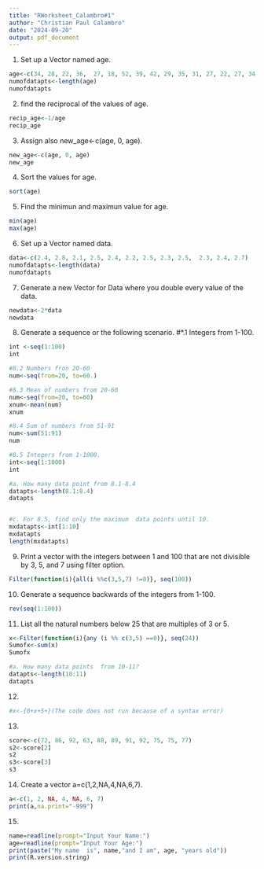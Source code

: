 ```yaml
---
title: "RWorksheet_Calambro#1"
author: "Christian Paul Calambro"
date: "2024-09-20"
output: pdf_document
---
```


1. Set up a Vector named age. 
```r
age<-c(34, 28, 22, 36,  27, 18, 52, 39, 42, 29, 35, 31, 27, 22, 27, 34, 19, 20, 57, 49,50,37,46,25,17,37,42,53,41,51,35,24,33,41)
numofdatapts<-length(age)
numofdatapts
```
2. find the  reciprocal of the values of age.

```r
recip_age<-1/age
recip_age
```
3. Assign also new_age<-c(age, 0, age).
```r
new_age<-c(age, 0, age)
new_age
```
4. Sort the values for age.
```r
sort(age)
```
5. Find the minimun and maximun value  for age.
```r
min(age)
max(age)
```
6. Set up a Vector  named data.
```r
data<-c(2.4, 2.8, 2.1, 2.5, 2.4, 2.2, 2.5, 2.3, 2.5,  2.3, 2.4, 2.7)
numofdatapts<-length(data)
numofdatapts
```
7. Generate a new Vector for Data where you double every value  of the data.
```r
newdata<-2*data
newdata
```
8. Generate a sequence or the following scenario.
#*.1 Integers from 1-100.
```r
int <-seq(1:100)
int

#8.2 Numbers fron 20-60
num<-seq(from=20, to=60.)

#8.3 Mean of numbers from 20-60
num<-seq(from=20, to=60)
xnum<-mean(num)
xnum

#8.4 Sum of numbers from 51-91
num<-sum(51:91)
num

#8.5 Integers from 1-1000.
int<-seq(1:1000)
int

#a. How many data point from 8.1-8.4
datapts<-length(8.1:8.4)
datapts


#c. For 8.5, find only the maximum  data points until 10.
mxdatapts<-int[1:10]
mxdatapts
length(mxdatapts)
```

9. Print a vector with the integers between 1 and 100 that are not divisible by 3, 5, and 7 using filter option.
```r
Filter(function(i){all(i %%c(3,5,7) !=0)}, seq(100))
```

10. Generate a sequence backwards of the integers from 1-100.
```r
rev(seq(1:100))
```

11. List all the natural numbers below 25 that are multiples of 3 or 5.
```r
x<-Filter(function(i){any (i %% c(3,5) ==0)}, seq(24))
Sumofx<-sum(x)
Sumofx

#a. How many data points  from 10-11?
datapts<-length(10:11)
datapts
```

12. 
```r
#x<-{0+x+5+}(The code does not run because of a syntax error)
```

13. 
```r
score<-c(72, 86, 92, 63, 88, 89, 91, 92, 75, 75, 77)
s2<-score[2]
s2
s3<-score[3]
s3

```

14. Create  a vector a=c(1,2,NA,4,NA,6,7).
```r
a<-c(1, 2, NA, 4, NA, 6, 7)
print(a,na.print="-999")
```

15.
```r
name=readline(prompt="Input Your Name:")
age=readline(prompt="Input Your Age:")
print(paste("My name  is", name,"and I am", age, "years old"))
print(R.version.string)
```

